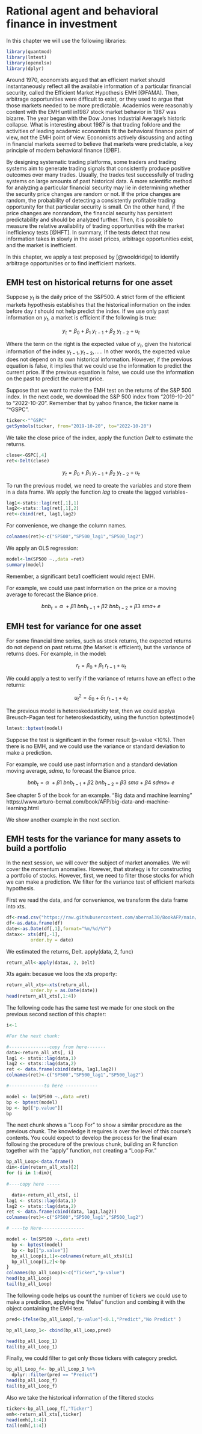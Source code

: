 # Rational agent and behavioral finance in investment


In this chapter we will use the following libraries:

```r
library(quantmod)
library(lmtest)
library(openxlsx)
library(dplyr)
```


Around 1970, economists argued that an efficient market should instantaneously reflect all the available information of a particular financial security, called the Efficient Market Hypothesis EMH [@FAMA]. Then, arbitrage opportunities were difficult to exist, or they used to argue that those markets needed to be more predictable. Academics were reasonably content with the EMH until in1987 stock market behavior in 1987 was bizarre. The year began with the Dow Jones Industrial Average's historic collapse. What is interesting about 1987 is that trading folklore and the activities of leading academic economists fit the behavioral finance point of view, not the EMH point of view. Economists actively discussing and acting in financial markets seemed to believe that markets were predictable, a key principle of modern behavioral finance [@BF].

By designing systematic trading platforms, some traders and trading systems aim to generate trading signals that consistently produce positive outcomes over many trades. Usually, the trades test successfully of trading systems on large amounts of past historical data. A more scientific method for analyzing a particular financial security may lie in determining whether the security price changes are random or not. If the price changes are random, the probability of detecting a consistently profitable trading opportunity for that particular security is small. On the other hand, if the price changes are nonrandom, the financial security has persistent predictability and should be analyzed further. Then, it is possible to measure the relative availability of trading opportunities with the market inefficiency tests [@HFT]. In summary, if the tests detect that new information takes in slowly in the asset prices, arbitrage opportunities exist, and the market is inefficient. 

In this chapter, we apply a test proposed by [@wooldridge] to identify arbitrage opportunities or to find inefficient markets. 


##   EMH test on historical returns for one asset

Suppose $y_{t}$ is the daily price of the S&P500. A strict form of the efficient markets hypothesis establishes that the historical information on the index before day *t* should not help predict the index. If we use only past information on $y_{t}$, a market is efficient if the following is true:

$$y_t= \beta_0 +\beta_1\ y_{t-1} + \beta_2\ y_{t-2}+u_t$$

Where the term on the right is the expected value of $y_{t}$, given the historical information of the index $y_{t-1} ,y_{t-2},....$. In other words, the expected value does not depend on its own historical information. However, if the previous equation is false, it implies that we could use the information to predict the current price. If the previous equation is false, we could use the information on the past to predict the current price. 


Suppose that we want to make the EMH test on the returns of the S&P 500 index.  In the next code, we download the S&P 500 index from "2019-10-20" to "2022-10-20". Remember that by yahoo finance, the ticker name is "^GSPC". 
```r
ticker<-"^GSPC"
getSymbols(ticker, from="2019-10-20", to="2022-10-20")
```

We take the close price of the index, apply the function *Delt* to estimate the returns. 
```r
close<-GSPC[,4]
ret<-Delt(close)

```



$$y_t= \beta_0 +\beta_1\ y_{t-1} + \beta_2\ y_{t-2}+u_t$$

To run the previous model, we need to create the variables and store them in a data frame. We apply the function *lag* to create the lagged variables-
```r
lag1<-stats::lag(ret[,1],1)
lag2<-stats::lag(ret[,1],2)
ret<-cbind(ret, lag1,lag2)
```

For convenience, we change the column names.

```r
colnames(ret)<-c("SP500","SP500_lag1","SP500_lag2")
```


We apply an OLS regression:
```r
model<-lm(SP500 ~.,data =ret)
summary(model)
```


Remember, a significant beta1 coefficient would reject EMH. 


For example, we could use past information on the price or a moving average to forecast the Biance price.  

$$bnb_{t}=\alpha\ +\beta1\ bnb_{t-1}+\beta2\ bnb_{t-2} +\beta3\ sma +\ e$$


## EMH test for variance for one asset

For some financial time series, such as stock returns, the expected returns do not depend on past returns (the Market is efficient), but the variance of returns does. For example, in the model:

$$r_t= \beta_0 +\beta_1\ r_{t-1}+u_t$$




We could apply a test to verify if the variance of returns have an effect o the returns: 


$$u^2_{t}= \delta_0 +\delta_1\ r_{t-1}+e_t$$

The previous model is heteroskedasticity test, then we could applya Breusch-Pagan test for heteroskedasticity, using the function bptest(model)
```r
lmtest::bptest(model)
```

Suppose the test is significant in the former result (p-value <10%). Then there is no EMH, and we could use the variance or standard deviation to make a prediction. 


For example, we could use past information and a standard deviation moving average, $sdma$,  to forecast the Biance price.

$$bnb_{t}=\alpha\ +\beta1\ bnb_{t-1}+\beta2\ bnb_{t-2} +\beta3\ sma +\beta4\ sdma +\ e$$

See chapter 5 of the book for an example. "Big data and machine learning"
https://www.arturo-bernal.com/book/AFP/big-data-and-machine-learning.html


We show another example in the next section.

## EMH tests for the variance for many assets to build a portfolio

In the next session, we will cover the subject of market anomalies. We will cover the momentum anomalies. However, that strategy is for constructing a portfolio of stocks. However, first, we need to filter those stocks for which we can make a prediction. We filter for the variance test of efficient markets hypothesis.

First we read the data, and for convenience, we transform the data frame into xts. 

```r
df<-read.csv("https://raw.githubusercontent.com/abernal30/BookAFP/main/data/df_dates.csv")
df<-as.data.frame(df)
date<-as.Date(df[,1],format="%m/%d/%Y") 
datax<- xts(df[,-1],
         order.by = date)

```


We estimated the returns, Delt. 
apply(data, 2, func)
```r
return_all<-apply(datax, 2, Delt)
```



Xts again: becasue we loos the xts property:
```r
return_all_xts<-xts(return_all,
         order.by = as.Date(date))
head(return_all_xts[,1:4]) 
```

The following code has the same test we made for one stock on the previous second section of this chapter:  
```r
i<-1

#For the next chunk:

#---------------copy from here------- 
data<-return_all_xts[, i]
lag1 <- stats::lag(data,1)
lag2 <- stats::lag(data,2)
ret <- data.frame(cbind(data, lag1,lag2))
colnames(ret)<-c("SP500","SP500_lag1","SP500_lag2")

#-------------to here ------------

model <- lm(SP500 ~.,data =ret)
bp <- bptest(model)
bp <- bp[["p.value"]]
bp
```


The next chunk shows a "Loop For" to show a similar procedure as the previous chunk. The knowledge it requires is over the level of this course's contents. You could expect to develop the process for the final exam following the procedure of the previous chunk, building an R function together with the "apply" function, not creating a "Loop For."
```r
bp_all_Loop<-data.frame()
dim<-dim(return_all_xts)[2] 
for (i in 1:dim){
 
#----copy here -----

  data<-return_all_xts[, i]
lag1 <- stats::lag(data,1)
lag2 <- stats::lag(data,2)
ret <- data.frame(cbind(data, lag1,lag2))
colnames(ret)<-c("SP500","SP500_lag1","SP500_lag2")

# ----to Here----------------

model <- lm(SP500 ~.,data =ret)
  bp <- bptest(model)
  bp <- bp[["p.value"]]
  bp_all_Loop[i,1]<-colnames(return_all_xts)[i]
  bp_all_Loop[i,2]<-bp
}
colnames(bp_all_Loop)<-c("Ticker","p-value")
head(bp_all_Loop)
tail(bp_all_Loop)
```


The following code helps us count the number of tickers we could use to make a prediction, applying the "ifelse" function and combing it with the object containing the EMH test.

```r
pred<-ifelse(bp_all_Loop[,"p-value"]<0.1,"Predict","No Predict" )

bp_all_Loop_1<- cbind(bp_all_Loop,pred)

head(bp_all_Loop_1)
tail(bp_all_Loop_1)
```

Finally, we could filter to get only those tickers with category predict. 
```r
bp_all_Loop_f<- bp_all_Loop_1 %>%
  dplyr::filter(pred == "Predict") 
head(bp_all_Loop_f)
tail(bp_all_Loop_f)  
```


Also we take the historical information of the filtered stocks
```r
ticker<-bp_all_Loop_f[,"Ticker"]
emh<-return_all_xts[,ticker]
head(emh[,1:4])
tail(emh[,1:4])
```
